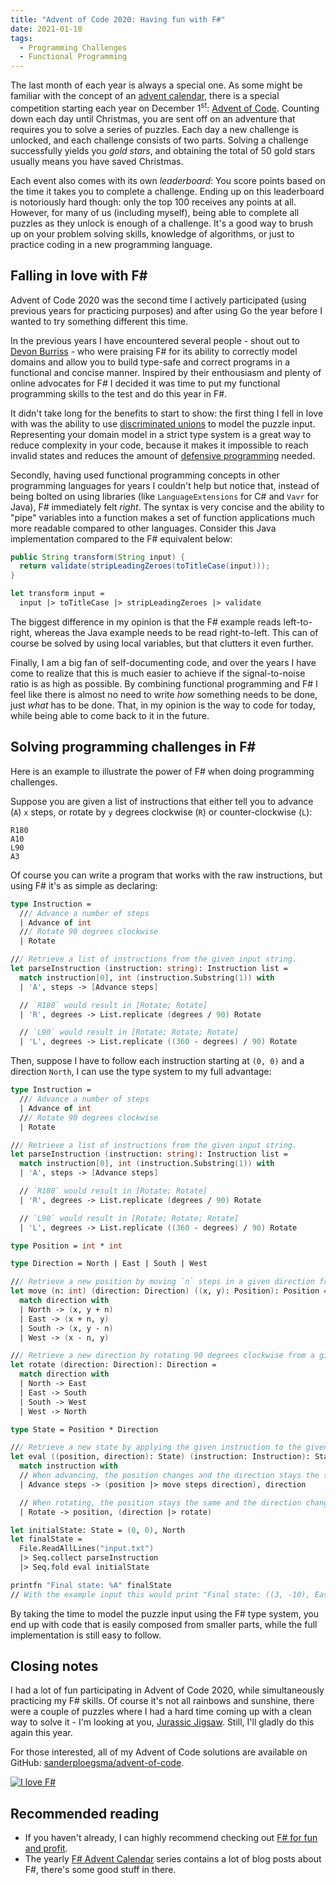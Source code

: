 ```yaml
---
title: "Advent of Code 2020: Having fun with F#"
date: 2021-01-18
tags:
  - Programming Challenges
  - Functional Programming
---
```


The last month of each year is always a special one.
As some might be familiar with the concept of an [advent calendar](https://en.wikipedia.org/wiki/Advent_calendar),
there is a special competition starting each year on December 1<sup>st</sup>: [Advent of Code](https://adventofcode.com).
Counting down each day until Christmas, you are sent off on an adventure that requires you to solve a series of puzzles.
Each day a new challenge is unlocked, and each challenge consists of two parts.
Solving a challenge successfully yields you _gold stars_, and obtaining the total of 50 gold stars usually means you have saved Christmas.

Each event also comes with its own _leaderboard_: You score points based on the time it takes you to complete a challenge.
Ending up on this leaderboard is notoriously hard though: only the top 100 receives any points at all.
However, for many of us (including myself), being able to complete all puzzles as they unlock is enough of a challenge.
It's a good way to brush up on your problem solving skills, knowledge of algorithms, or just to practice coding in a new programming language.

## Falling in love with F#

Advent of Code 2020 was the second time I actively participated (using previous years for practicing purposes) and after using Go the year before I wanted to try something different this time.

In the previous years I have encountered several people - shout out to [Devon Burriss](https://devonburriss.me) - who were praising F# for its ability to correctly model domains and allow you to build type-safe and correct programs in a functional and concise manner.
Inspired by their enthousiasm and plenty of online advocates for F# I decided it was time to put my functional programming skills to the test and do this year in F#.

It didn't take long for the benefits to start to show: the first thing I fell in love with was the ability to use [discriminated unions](https://docs.microsoft.com/en-us/dotnet/fsharp/language-reference/discriminated-unions) to model the puzzle input.
Representing your domain model in a strict type system is a great way to reduce complexity in your code, because it makes it impossible to reach invalid states and reduces the amount of [defensive programming](https://enterprisecraftsmanship.com/posts/defensive-programming/) needed.

Secondly, having used functional programming concepts in other programming languages for years I couldn't help but notice that, instead of being bolted on using libraries (like `LanguageExtensions` for C# and `Vavr` for Java), F# immediately felt _right_.
The syntax is very concise and the ability to "pipe" variables into a function makes a set of function applications much more readable compared to other languages. Consider this Java implementation compared to the F# equivalent below:

```java
public String transform(String input) {
  return validate(stripLeadingZeroes(toTitleCase(input)));
}
```

```fsharp
let transform input =
  input |> toTitleCase |> stripLeadingZeroes |> validate
```

The biggest difference in my opinion is that the F# example reads left-to-right, whereas the Java example needs to be read right-to-left.
This can of course be solved by using local variables, but that clutters it even further.

Finally, I am a big fan of self-documenting code, and over the years I have come to realize that this is much easier to achieve if the signal-to-noise ratio is as high as possible.
By combining functional programming and F# I feel like there is almost no need to write _how_ something needs to be done, just _what_ has to be done.
That, in my opinion is the way to code for today, while being able to come back to it in the future.

## Solving programming challenges in F#

Here is an example to illustrate the power of F# when doing programming challenges.

Suppose you are given a list of instructions that either tell you to advance (`A`) `x` steps, or rotate by `y` degrees clockwise (`R`) or counter-clockwise (`L`):

```
R180
A10
L90
A3
```

Of course you can write a program that works with the raw instructions, but using F# it's as simple as declaring:

```fsharp
type Instruction =
  /// Advance a number of steps
  | Advance of int
  /// Rotate 90 degrees clockwise
  | Rotate

/// Retrieve a list of instructions from the given input string.
let parseInstruction (instruction: string): Instruction list =
  match instruction[0], int (instruction.Substring(1)) with
  | 'A', steps -> [Advance steps]

  // `R180` would result in [Rotate; Rotate]
  | 'R', degrees -> List.replicate (degrees / 90) Rotate

  // `L90` would result in [Rotate; Rotate; Rotate]
  | 'L', degrees -> List.replicate ((360 - degrees) / 90) Rotate
```

Then, suppose I have to follow each instruction starting at `(0, 0)` and a direction `North`,
I can use the type system to my full advantage:

```fsharp
type Instruction =
  /// Advance a number of steps
  | Advance of int
  /// Rotate 90 degrees clockwise
  | Rotate

/// Retrieve a list of instructions from the given input string.
let parseInstruction (instruction: string): Instruction list =
  match instruction[0], int (instruction.Substring(1)) with
  | 'A', steps -> [Advance steps]

  // `R180` would result in [Rotate; Rotate]
  | 'R', degrees -> List.replicate (degrees / 90) Rotate

  // `L90` would result in [Rotate; Rotate; Rotate]
  | 'L', degrees -> List.replicate ((360 - degrees) / 90) Rotate

type Position = int * int

type Direction = North | East | South | West

/// Retrieve a new position by moving `n` steps in a given direction from a given position
let move (n: int) (direction: Direction) ((x, y): Position): Position =
  match direction with
  | North -> (x, y + n)
  | East -> (x + n, y)
  | South -> (x, y - n)
  | West -> (x - n, y)

/// Retrieve a new direction by rotating 90 degrees clockwise from a given direction
let rotate (direction: Direction): Direction =
  match direction with
  | North -> East
  | East -> South
  | South -> West
  | West -> North

type State = Position * Direction

/// Retrieve a new state by applying the given instruction to the given state
let eval ((position, direction): State) (instruction: Instruction): State =
  match instruction with
  // When advancing, the position changes and the direction stays the same
  | Advance steps -> (position |> move steps direction), direction

  // When rotating, the position stays the same and the direction changes
  | Rotate -> position, (direction |> rotate)

let initialState: State = (0, 0), North
let finalState =
  File.ReadAllLines("input.txt")
  |> Seq.collect parseInstruction
  |> Seq.fold eval initialState

printfn "Final state: %A" finalState
// With the example input this would print "Final state: ((3, -10), East)"
```

By taking the time to model the puzzle input using the F# type system, you end up with code that is easily composed from smaller parts,
while the full implementation is still easy to follow.

## Closing notes

I had a lot of fun participating in Advent of Code 2020, while simultaneously practicing my F# skills.
Of course it's not all rainbows and sunshine, there were a couple of puzzles where I had a hard time coming up with a clean way to solve it - I'm looking at you, [Jurassic Jigsaw](https://adventofcode.com/2020/day/20).
Still, I'll gladly do this again this year.

For those interested, all of my Advent of Code solutions are available on GitHub: [sanderploegsma/advent-of-code](https://github.com/sanderploegsma/advent-of-code).

[![I love F#](./i-heart-fsharp.png)](https://www.dropbox.com/sh/odx680qh5srur2n/AACc8tZ6-eDI09YK0-Y5F4hNa?dl=0)

## Recommended reading

- If you haven't already, I can highly recommend checking out [F# for fun and profit](https://fsharpforfunandprofit.com).
- The yearly [F# Advent Calendar](https://sergeytihon.com/2020/10/22/f-advent-calendar-in-english-2020/) series contains a lot of blog posts about F#, there's some good stuff in there.
